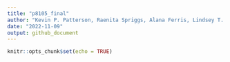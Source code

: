 ```yaml
---
title: "p8105_final"
author: "Kevin P. Patterson, Raenita Spriggs, Alana Ferris, Lindsey T. Covell, Gabriela L. Jackson"
date: "2022-11-09"
output: github_document
---
```


```r
knitr::opts_chunk$set(echo = TRUE)
```
